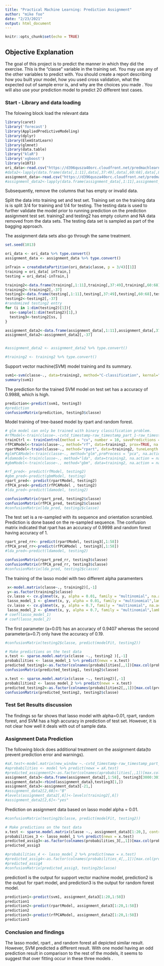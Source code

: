 ```yaml
---
title: "Practical Machine Learning: Prediction Assignment"
author: "mike foo"
date: "2/23/2021"
output: html_document
---
```


```r
knitr::opts_chunk$set(echo = TRUE)
```

<!-- ## R Markdown -->

<!-- "This is an R Markdown document. Markdown is a simple formatting syntax for authoring HTML, PDF, and MS Word documents. For more details on using R Markdown see <http://rmarkdown.rstudio.com>. -->

<!-- When you click the **Knit** button a document will be generated that includes both content as well as the output of any embedded R code chunks within the document. You can embed an R code chunk like this:" -->

## Objective Explanation
The goal of this project is to predict the manner in which they did the exercise. This is the "classe" variable in the training set. You may use any of the other variables to predict with. You should create a report describing how you built your model, how you used cross validation, what  the expected out of sample error is, and why are the choices you made . You will also use your prediction model to predict 20 different test cases.


### Start - Library and data loading
The folowing block load the relevant data

```r
library(caret)
library('forecast')
library(AppliedPredictiveModeling)
library(dplyr)
library(ElemStatLearn)
library(glmnet)
library(data.table)
library("klaR")
library('xgboost')
library(e1071)
ori_data<-read.csv("https://d396qusza40orc.cloudfront.net/predmachlearn/pml-training.csv")
#data2<-lapply(data.frame(data[,1:11],data[,37:49],data[,60:68],data[,84:86],data[,102],data[,113:124],data[,151:160]), as.factor)
assignment_data<-read.csv("https://d396qusza40orc.cloudfront.net/predmachlearn/pml-testing.csv")
#assignment_data2<-lapply(data.frame(assignment_data[,1:11],assignment_data[,37:49],assignment_data[,60:68],assignment_data[,84:86],assignment_data[,102],assignment_data[,113:124],assignment_data[,151:160]), as.factor)

```

Subsequently, remove the columns that has empty or invalid data.

Split the data into training set and test set. Training set on the training data is is split 3/4 for training and 1/4 for testing. The testing data is used to further validate the model prior to running prediction on the prediction assignment test set. training2 and testing2 has empty column and NA data removed from the data sets. The testing data set is sampled as part of the bagging approach. 

The assignment data sets also go through the same treatment. 

```r

set.seed(1013)

ori_data <- ori_data %>% type.convert()
assignment_data <- assignment_data %>% type.convert()

inTrain = createDataPartition(ori_data$classe, p = 3/4)[[1]]
training = ori_data[ inTrain,]
testing = ori_data[-inTrain,]

training2<-data.frame(training[,1:11],training[,37:49],training[,60:68],training[,84:86],training[,101:102],training[,113:124],training[,151:160]) 
training2<-training2[,-37]
testing2<-data.frame(testing[,1:11],testing[,37:49],testing[,60:68],testing[,84:86],testing[,101:102],testing[,113:124],testing[,151:160])
testing2<-testing2[,-37]
#randomized testing2 entry
for (i in 1:dim(testing2)[1]){
  ss<-sample(1:dim(testing2)[1],)
  testing3<-testing2[ss, ]
}

assignment_data2<-data.frame(assignment_data[,1:11],assignment_data[,37:49],assignment_data[,60:68],assignment_data[,84:86],assignment_data[,101:102],assignment_data[,113:124],assignment_data[,151:160])
assignment_data2<-assignment_data2[,-37]


#assignment_data2 <- assignment_data2 %>% type.convert()

#training2 <- training2 %>% type.convert()

```

Support vector machine(SVM) model training and its summary.

```r

svm1<-svm(classe~., data=training2, method="C-classification", kernal="radial",na.action = na.omit,gamma=0.1,cost=40)
summary(svm1)
```
The prediction for the trained SVM model on test set has a accuracy of 0.9988, which is high. 

```r
prediction<-predict(svm1, testing3)
#prediction
confusionMatrix(prediction, testing3$classe)

```


 Model training of tree-based model by rpart and random forest.

```r

# glm model can only be trained with binary classification problem.
#rfModel<-train(classe~.-cvtd_timestamp-raw_timestamp_part_1-raw_timestamp_part_2, method="rf", data=training2, prox=TRUE, na.action = na.omit )
trainCtrl <- trainControl(method = "cv", number = 10, savePredictions = TRUE)
rfPCAModel<-train(classe~., method="rf", data=training2, prox=TRUE, na.action = na.omit, trControl = trainCtrl )
rpartModel<-train(classe~., method="rpart", data=training2, tuneLength = 20,na.action = na.omit)
#glmPCAModel<-train(classe~., method="glm",preProcess = "pca", na.action = na.omit, data=training2 )
#ldamodel<-train(classe~., method="lda", data=training2, na.action = na.omit, console = FALSE )
#gbmModel<-train(classe~., method="gbm", data=training2, na.action = na.omit,trControl = trainCtrl, console = FALSE  )

```


```r

#rf_pred<- predict(rfModel, testing2)
#gbm_pred<-predict(gbmModel, testing)
rpart_pred<- predict(rpartModel, testing2)
rfPCA_pred<-predict(rfPCAModel , testing2)
#lda_pred<-predict(ldamodel, testing2)

confusionMatrix(rpart_pred, testing2$classe)
confusionMatrix(rfPCA_pred, testing2$classe)
#confusionMatrix(lda_pred, testing2$classe)
```


The test set is a re-sampled with its sequence and orientation scrambled. 
Prediction is done based on the re-sampled sequence.
The confusion matrix indicated that rpart has an accuracy of 0.9998 and random forest having accuracy of 1.

```r



rpart_pred_rr<- predict(rpartModel, testing3[,1:58])
rfPCA_pred_rr<-predict(rfPCAModel , testing3[,1:58])
#lda_pred<-predict(ldamodel, testing2)

confusionMatrix(rpart_pred_rr, testing3$classe)
confusionMatrix(rfPCA_pred_rr, testing3$classe)
#confusionMatrix(lda_pred, testing2$classe)
```

The training of the lasso model with two different alpha paramenters

```r

 x<-model.matrix(classe~., training2)[,-1]
 y<-as.factor(training2$classe)
 cv.lasso <- cv.glmnet(x, y, alpha = 0.01, family = "multinomial", na.action = na.omit)
 lasso_model_1 <- glmnet(x, y, alpha = 0.01, family = "multinomial",lambda = cv.lasso$lambda.min, na.action = na.omit)
 cv.lasso <- cv.glmnet(x, y, alpha = 0.7, family = "multinomial", na.action = na.omit)
 lasso_model_2 <- glmnet(x, y, alpha = 0.7, family = "multinomial",lambda = cv.lasso$lambda.min, na.action = na.omit)
# coef(lasso_model_1)
# coef(lasso_model_2)
```

The first parameter (a=0.01) has an accuracy of 0.9407 whereas the second parameter(a=0.7) only have the accuracy of 0.19. 

```r
#confusionMatrix(testing2$classe, predict(modelFit, testing2))

# Make predictions on the test data
x.test <- sparse.model.matrix(classe ~., testing2 )[,-1]
probabilities <- lasso_model_1 %>% predict(newx = x.test)
predicted_testing1<-as.factor(colnames(probabilities[,,1])[max.col(probabilities[,,1], ties.method = "first")])
confusionMatrix(predicted_testing1, testing2$classe)

x.test <- sparse.model.matrix(classe ~., testing2)[,-1]
probabilities2 <- lasso_model_2 %>% predict(newx = x.test)
predicted_testing2<-as.factor(colnames(probabilities2[,,1])[max.col(probabilities2[,,1], ties.method = "first")])
confusionMatrix(predicted_testing2, testing2$classe)

```
### Test Set Results discussion

The findings so far shows that lasso model with alpha=0.01, rpart, random forest, and SVM has a high accuracy in prediction of test set. However, it is not clear how well it deals with out of sample data. 

### Assignment Data Prediction
The following block does additional treatment on the assignment data(to prevent prediction error and warnings). 
```r
#aX.test<-model.matrix(new_window ~.-cvtd_timestamp-raw_timestamp_part_1-raw_timestamp_part_2, assignment_data2)[,-1]
#aprobabilities <- model %>% predict(newx = aX.test)
#predicted_assignment2<-as.factor(colnames(aprobabilities[,,1])[max.col(aprobabilities[,,1], ties.method = "first")])
assignment_data3<-data.frame(assignment_data2[,1:58], testing3[3000:3019,59,drop = FALSE])
assignment_data3<-rbind(assignment_data3,testing3[1,])
assignment_data3<-assignment_data3[-21,]
#assignment_data2[2,60]<-"B"
#levels(assignment_data2[,6])<-levels(training2[,6])
#assignment_data2[2,6]<-"yes"
```

Prediction on assignment data based on lasso model alpha = 0.01.
```r
#confusionMatrix(testing2$classe, predict(modelFit, testing2))

# Make predictions on the test data
x.test <- sparse.model.matrix(classe ~., assignment_data3[1:20,], contrasts.arg = )[,-1]
probabilities_3 <- lasso_model_1 %>% predict(newx = x.test)
predicted_assig3<-as.factor(colnames(probabilities_3[,,1])[max.col(probabilities_3[,,1], ties.method = "first")])
predicted_assig3

#probabilities_4 <- lasso_model_2 %>% predict(newx = x.test)
#predicted_assig4<-as.factor(colnames(probabilities_4[,,1])[max.col(probabilities_4[,,1], ties.method = "first")])
#predicted_assig4
#confusionMatrix(predicted_assig3, testing2$classe)

```

prediction1 is the output for support vector machine model, prediction2 is the output for rpart model, 
and prediction3 is the output for random forest model. 
```r

prediction1<-predict(svm1, assignment_data3[1:20,1:58])
prediction1
prediction2<-predict(rpartModel, assignment_data3[1:20,1:58])
prediction2
prediction3<-predict(rfPCAModel, assignment_data2[1:20,1:58])
prediction3

```

### Conclusion and findings

The lasso model, rpart , and random forest all depicted similar result. However, SVM predicted a different result. With one model having an odd prediction result in comparison to the rest of the models, it seems to suggest that over fitting occur in these three models . 

